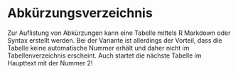 # Abkürzungsverzeichnis {-}
<!-- Hinweis: Das {-} hier bedeutet, dass diese Abschnittsüberschrift nicht nummeriert wird -->

Zur Auflistung von Abkürzungen kann eine Tabelle mittels R Markdown oder \LaTeX Syntax erstellt werden. Bei der \LaTeX Variante ist allerdings der Vorteil, dass die Tabelle keine automatische Nummer erhält und daher nicht im Tabellenverzeichnis erscheint. Auch startet die nächste Tabelle im Haupttext mit der Nummer 2!

\vspace{1cm}  <!-- Fuegt einen Abstand zwischen Text und Tabelle ein  -->

\begin{tabular}{*2{l}}
    ATP  &  Adenosintriphosphat   \\ 
    CoA  &  Coenzym A  \\
    DNA  &  Desoxyribonukleinsäure \\         
    mtDNA  &  Mitochondriale DNA \\
\end{tabular}
